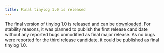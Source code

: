 ```yaml
---
title: Final tinylog 1.0 is released
---
```


The final version of tinylog 1.0 is released and can be [downloaded](/v2/download/). For stability reasons, it was planned to publish the first release candidate without any reported bugs unmodified as final major release. As no bugs were reported for the third release candidate, it could be published as final tinylog 1.0.
